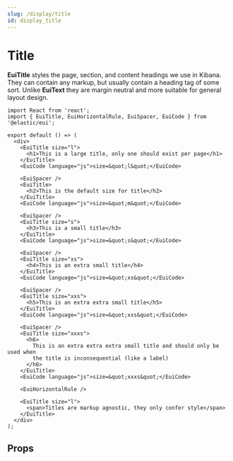 ```yaml
---
slug: /display/title
id: display_title
---
```


# Title

**EuiTitle** styles the page, section, and content headings we use in Kibana. They can contain any markup, but usually contain a heading tag of some sort. Unlike **EuiText** they are margin neutral and more suitable for general layout design.

```tsx interactive
import React from 'react';
import { EuiTitle, EuiHorizontalRule, EuiSpacer, EuiCode } from '@elastic/eui';

export default () => (
  <div>
    <EuiTitle size="l">
      <h1>This is a large title, only one should exist per page</h1>
    </EuiTitle>
    <EuiCode language="js">size=&quot;l&quot;</EuiCode>

    <EuiSpacer />
    <EuiTitle>
      <h2>This is the default size for title</h2>
    </EuiTitle>
    <EuiCode language="js">size=&quot;m&quot;</EuiCode>

    <EuiSpacer />
    <EuiTitle size="s">
      <h3>This is a small title</h3>
    </EuiTitle>
    <EuiCode language="js">size=&quot;s&quot;</EuiCode>

    <EuiSpacer />
    <EuiTitle size="xs">
      <h4>This is an extra small title</h4>
    </EuiTitle>
    <EuiCode language="js">size=&quot;xs&quot;</EuiCode>

    <EuiSpacer />
    <EuiTitle size="xxs">
      <h5>This is an extra extra small title</h5>
    </EuiTitle>
    <EuiCode language="js">size=&quot;xxs&quot;</EuiCode>

    <EuiSpacer />
    <EuiTitle size="xxxs">
      <h6>
        This is an extra extra extra small title and should only be used when
        the title is inconsequential (like a label)
      </h6>
    </EuiTitle>
    <EuiCode language="js">size=&quot;xxxs&quot;</EuiCode>

    <EuiHorizontalRule />

    <EuiTitle size="l">
      <span>Titles are markup agnostic, they only confer style</span>
    </EuiTitle>
  </div>
);
```

## Props


<PropTable definition={docgen.EuiTitle} />

